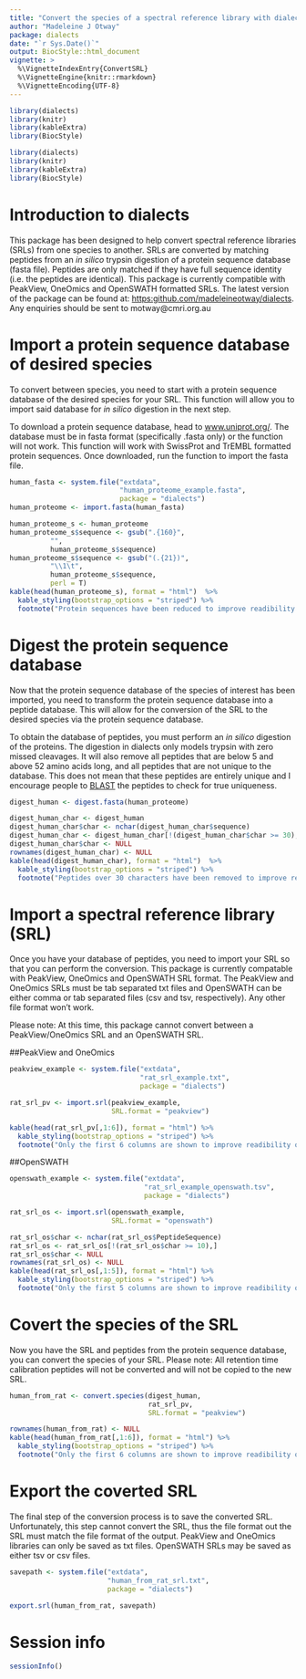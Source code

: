 ```yaml
---
title: "Convert the species of a spectral reference library with dialects"
author: "Madeleine J Otway"
package: dialects
date: "`r Sys.Date()`"
output: BiocStyle::html_document
vignette: >
  %\VignetteIndexEntry{ConvertSRL}
  %\VignetteEngine{knitr::rmarkdown}
  %\VignetteEncoding{UTF-8}
---
```


```r
library(dialects)
library(knitr)
library(kableExtra)
library(BiocStyle)
```
```r
library(dialects)
library(knitr)
library(kableExtra)
library(BiocStyle)
```

# Introduction to dialects
This package has been designed to help convert spectral reference libraries (SRLs) from one species to another. SRLs are converted by matching peptides from an *in silico* trypsin digestion of a protein sequence database (fasta file). Peptides are only matched if they have full sequence identity (i.e. the peptides are identical). This package is currently compatible with PeakView, OneOmics and OpenSWATH formatted SRLs. The latest version of the package can be found at: [https:github.com/madeleineotway/dialects](https:github.com/madeleineotway/dialects). Any enquiries should be sent to motway\@cmri.org.au


# Import a protein sequence database of desired species
To convert between species, you need to start with a protein sequence database of the desired species for your SRL. This function will allow you to import said database for *in silico* digestion in the next step.  

To download a protein sequence database, head to [www.uniprot.org/](www.uniprot.org/). The database must be in fasta format (specifically .fasta only) or the function will not work. This function will work with SwissProt and TrEMBL formatted protein sequences. Once downloaded, run the function to import the fasta file.

```r
human_fasta <- system.file("extdata",
                           "human_proteome_example.fasta",
                           package = "dialects")
human_proteome <- import.fasta(human_fasta)
```

```r
human_proteome_s <- human_proteome
human_proteome_s$sequence <- gsub(".{160}",
          "",
          human_proteome_s$sequence)
human_proteome_s$sequence <- gsub("(.{21})",
          "\\1\t",
          human_proteome_s$sequence,
          perl = T)
kable(head(human_proteome_s), format = "html")  %>%
  kable_styling(bootstrap_options = "striped") %>%
  footnote("Protein sequences have been reduced to improve readibility of vignette")

```

# Digest the protein sequence database
Now that the protein sequence database of the species of interest has been imported, you need to transform the protein sequence database into a peptide database. This will allow for the conversion of the SRL to the desired species  via the protein sequence database.  

To obtain the database of peptides, you must perform an *in silico* digestion of the proteins. The digestion in dialects only models trypsin with zero missed cleavages. It will also remove all peptides that are below 5 and above 52 amino acids long, and all peptides that are not unique to the database. This does not  mean that these peptides are entirely unique and I encourage people to [BLAST](https://blast.ncbi.nlm.nih.gov/Blast.cgi?PAGE=Proteins) the peptides to check for true uniqueness.
```r
digest_human <- digest.fasta(human_proteome)
```

```r
digest_human_char <- digest_human
digest_human_char$char <- nchar(digest_human_char$sequence)
digest_human_char <- digest_human_char[!(digest_human_char$char >= 30),]
digest_human_char$char <- NULL
rownames(digest_human_char) <- NULL
kable(head(digest_human_char), format = "html")  %>%
  kable_styling(bootstrap_options = "striped") %>%
  footnote("Peptides over 30 characters have been removed to improve readibility of vignette")
```

# Import a spectral reference library (SRL)
Once you have your database of peptides, you need to import your SRL so that you can perform the conversion. This package is currently compatable with PeakView, OneOmics and OpenSWATH SRL format. The PeakView and OneOmics SRLs must be tab separated txt files and OpenSWATH can be either comma or tab separated files (csv and tsv, respectively). Any other file format won't work.  

Please note: At this time, this package cannot convert between a PeakView/OneOmics SRL and an OpenSWATH SRL.  

##PeakView and OneOmics
```r
peakview_example <- system.file("extdata",
                                "rat_srl_example.txt",
                                package = "dialects")

rat_srl_pv <- import.srl(peakview_example,
                         SRL.format = "peakview")
```
```r
kable(head(rat_srl_pv[,1:6]), format = "html") %>%
  kable_styling(bootstrap_options = "striped") %>%
  footnote("Only the first 6 columns are shown to improve readibility of vignette")
```
  

##OpenSWATH
```r
openswath_example <- system.file("extdata",
                                 "rat_srl_example_openswath.tsv",
                                 package = "dialects")

rat_srl_os <- import.srl(openswath_example,
                         SRL.format = "openswath")
```
```r
rat_srl_os$char <- nchar(rat_srl_os$PeptideSequence)
rat_srl_os <- rat_srl_os[!(rat_srl_os$char >= 10),]
rat_srl_os$char <- NULL
rownames(rat_srl_os) <- NULL
kable(head(rat_srl_os[,1:5]), format = "html") %>%
  kable_styling(bootstrap_options = "striped") %>%
  footnote("Only the first 5 columns are shown to improve readibility of vignette")
```

# Covert the species of the SRL
Now you have the SRL and peptides from the protein sequence database, you can convert the species of your SRL.
Please note: All retention time calibration peptides will not be converted and will not be copied to the new SRL. 

```r
human_from_rat <- convert.species(digest_human,
                                  rat_srl_pv,
                                  SRL.format = "peakview")
```
```r
rownames(human_from_rat) <- NULL
kable(head(human_from_rat[,1:6]), format = "html") %>%
  kable_styling(bootstrap_options = "striped") %>%
  footnote("Only the first 6 columns are shown to improve readibility of vignette")
```


# Export the coverted SRL
The final step of the conversion process is to save the converted SRL. Unfortunately, this step cannot convert the SRL, thus the file format out the SRL must match the file format of the output. PeakView and OneOmics libraries can only be saved as txt files. OpenSWATH SRLs may be saved as either tsv or csv files. 

```r
savepath <- system.file("extdata",
                        "human_from_rat_srl.txt",
                        package = "dialects")

export.srl(human_from_rat, savepath)
```


# Session info
```r
sessionInfo()
```


